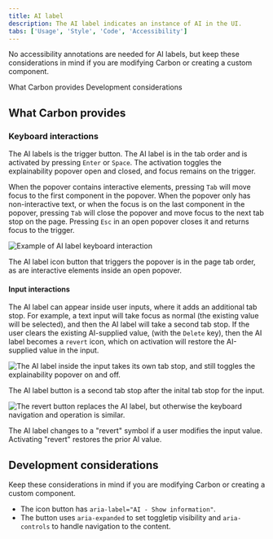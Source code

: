 ```yaml
---
title: AI label
description: The AI label indicates an instance of AI in the UI.
tabs: ['Usage', 'Style', 'Code', 'Accessibility']
---
```


<PageDescription>

No accessibility annotations are needed for AI labels, but keep these
considerations in mind if you are modifying Carbon or creating a custom
component.

</PageDescription>

<AnchorLinks>

<AnchorLink>What Carbon provides</AnchorLink>
<AnchorLink>Development considerations</AnchorLink>

</AnchorLinks>

## What Carbon provides

### Keyboard interactions

The AI labels is the trigger button. The AI label is in the tab order and is
activated by pressing `Enter` or `Space`. The activation toggles the
explainability popover open and closed, and focus remains on the trigger.

When the popover contains interactive elements, pressing `Tab` will move focus
to the first component in the popover. When the popover only has non-interactive
text, or when the focus is on the last component in the popover, pressing `Tab`
will close the popover and move focus to the next tab stop on the page. Pressing
`Esc` in an open popover closes it and returns focus to the trigger.

<Row>
<Column colLg={12}>

![Example of AI label keyboard interaction](images/ai-label-accessibility-1.png)

</Column>
</Row>

<Caption>
  The AI label icon button that triggers the popover is in the page tab order,
  as are interactive elements inside an open popover.
</Caption>

#### Input interactions

The AI label can appear inside user inputs, where it adds an additional tab
stop. For example, a text input will take focus as normal (the existing value
will be selected), and then the AI label will take a second tab stop. If the
user clears the existing AI-supplied value, (with the `Delete` key), then the AI
label becomes a `revert` icon, which on activation will restore the AI-supplied
value in the input.

<Row>
<Column colLg={8}>

![The AI label inside the input takes its own tab stop, and still toggles the explainability popover on and off.](images/ai-label-accessibility-3.png)

<Caption>
  The AI label button is a second tab stop after the inital tab stop for the
  input.
</Caption>

</Column>
</Row>

<Row>
<Column colLg={8}>

![The revert button replaces the AI label, but otherwise the keyboard navigation and operation is similar.](images/ai-label-accessibility-4.png)

</Column>
</Row>

<Caption>
  The AI label changes to a "revert" symbol if a user modifies the input value.
  Activating "revert" restores the prior AI value.
</Caption>

## Development considerations

Keep these considerations in mind if you are modifying Carbon or creating a
custom component.

- The icon button has `aria-label="AI - Show information"`.
- The button uses `aria-expanded` to set toggletip visibility and
  `aria-controls` to handle navigation to the content.
